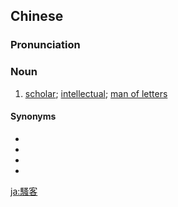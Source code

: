 {{also|骚客}}
==Chinese==
{{zh-forms|s=骚客}}

===Pronunciation===
{{zh-pron
|m=sāokè
|c=sou1 haak3
|cat=n
}}

===Noun===
{{zh-noun}}

# [[scholar]]; [[intellectual]]; [[man of letters]]

====Synonyms====
* {{zh-l|墨客}}
* {{zh-l|騷人}}
* {{zh-l|騷人墨客}}
* {{zh-l|文人}}

[[ja:騷客]]